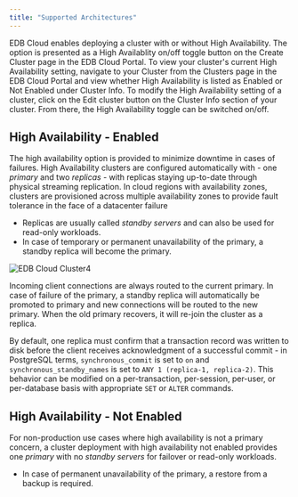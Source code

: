 ```yaml
---
title: "Supported Architectures"
---
```


EDB Cloud enables deploying a cluster with or without High Availability. The option is presented as a High Availablity on/off toggle button on the Create Cluster page in the EDB Cloud Portal. To view your cluster's current High Availability setting, navigate to your Cluster from the Clusters page in the EDB Cloud Portal and view whether High Availability is listed as Enabled or Not Enabled under Cluster Info. To modify the High Availability setting of a cluster, click on the Edit cluster button on the Cluster Info section of your cluster. From there, the High Availability toggle can be switched on/off.  

## High Availability - Enabled

The high availability option is provided to minimize downtime in cases of failures. High Availability clusters are configured automatically with - one _primary_ and two _replicas_ - with replicas staying up-to-date through physical streaming replication. In cloud regions with availability zones, clusters are provisioned across multiple availability zones to provide fault tolerance in the face of a datacenter failure


* Replicas are usually called _standby servers_ and can also be used for read-only workloads.
* In case of temporary or permanent unavailability of the primary, a standby replica will become the primary.

![*EDB Cloud Cluster4*](images/high-availibility.png )

Incoming client connections are always routed to the current primary. In case of failure of the primary, a standby replica will automatically be promoted to primary and new connections will be routed to the new primary. When the old primary recovers, it will re-join the cluster as a replica.

By default, one replica must confirm that a transaction record was written to disk before the client receives acknowledgment of a successful commit - in PostgreSQL terms, `synchronous_commit` is set to `on` and `synchronous_standby_names` is set to `ANY 1 (replica-1, replica-2)`. This behavior can be modified on a per-transaction, per-session, per-user, or per-database basis with appropriate `SET` or `ALTER` commands.

## High Availability - Not Enabled

For non-production use cases where high availability is not a primary concern, a cluster deployment with high availability not enabled provides one _primary_ with no _standby servers_ for failover or read-only workloads. 

* In case of permanent unavailability of the primary, a restore from a backup is required. 


